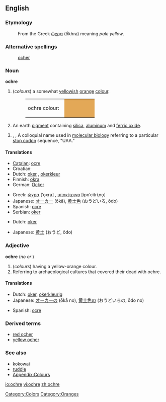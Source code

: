 {{wikipedia}}
==English==

===Etymology===
:From the Greek [[ὤχρα]] (ṓkhra) meaning ''pale yellow''.

===Alternative spellings===
:[[ocher]]

===Noun===
'''ochre'''

# (''colours'')  a somewhat [[yellow]]ish [[orange]] [[color|colour]].
#:<table><tr><td>ochre colour: &nbsp;</td><td bgcolor="#E3A857" width="80">&nbsp; </td></tr></table>
# An earth [[pigment]] containing [[silica]], [[aluminum]] and [[ferric oxide]].
# {{biology}}, {{genetics}}, {{biochemistry}} A colloquial name used in [[molecular biology]] referring to a particular [[stop codon]] sequence, "UAA."

====Translations====
{{trans-top|colour}}
*[[Catalan]]: [[ocre]]
*Croatian: {{t|hr|oker|m}}
*Dutch: [[oker]] {{n}}, [[okerkleur]]
*Finnish: [[okra]]
*German: [[Ocker]]
{{trans-mid}}
*Greek: [[ώχρα]] [ˈo̞xra] {{f}}, [[υποκίτρινο]] [ipoˈcitriˌno̞] {{n}}
*Japanese: [[オーカー]] (ōkā), [[黄土色]] (おうどいろ, ōdo)
*Spanish: [[ocre]]
*Serbian: [[oker]]
{{trans-bottom}}

{{trans-top|pigment}}
*Dutch: [[oker]] {{n}}
{{trans-mid}}
*Japanese: [[黄土]] (おうど, ōdo)
{{trans-bottom}}

===Adjective===
'''ochre'''  (''no'' {{compar}} ''or'' {{superl}})

# (''colours'') having a yellow-orange colour.
# Referring to archaeological cultures that covered their dead with ochre.

====Translations====
{{trans-top|colour}}
*Dutch: [[oker]], [[okerkleurig]]
*Japanese: [[オーカー]]の (ōkā no), [[黄土色]]の (おうどいろの, ōdo no)
{{trans-mid}}
*Spanish: [[ocre]]
{{trans-bottom}}

===Derived terms===
*[[red ocher]]
*[[yellow ocher]]

===See also===
*[[kokowai]]
*[[ruddle]]
*[[Wiktionary_Appendix:Colours|Appendix:Colours]]

<!--[[it:ocher]]-->

[[Category:Colors]]
[[Category:Oranges]]

[[io:ochre]]
[[vi:ochre]]
[[zh:ochre]]